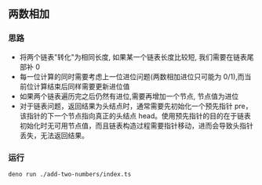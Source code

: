 ## 两数相加

### 思路

- 将两个链表"转化"为相同长度, 如果某一个链表长度比较短, 我们需要在链表尾部补 0
- 每一位计算的同时需要考虑上一位进位问题(两数相加进位只可能为 0/1),而当前位计算结束后同样需要更新进位值
- 如果两个链表遍历完之后仍然有进位,需要再增加一个节点, 节点值为进位
- 对于链表问题，返回结果为头结点时，通常需要先初始化一个预先指针 pre，该指针的下一个节点指向真正的头结点 head。使用预先指针的目的在于链表初始化时无可用节点值，而且链表构造过程需要指针移动，进而会导致头指针丢失，无法返回结果。

### 运行

```bash
deno run ./add-two-numbers/index.ts
```
